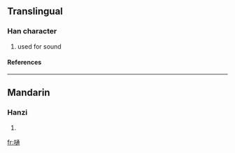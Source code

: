 ==Translingual==
===Han character===
{{Han char|rn=30|rad=口|as=10|sn=13|four=|canj=口卜弓月 (RYNB)}}
# used for sound
====References====
{{Han ref|kx=0206.201|hdz=10672.020|uh=55F5|ud=22005}}
----
==Mandarin==
===Hanzi===
{{cmn-hanzi|pin=[[piào]] (piao4), [[tōng]] (tong1)|wg=p'iao<sup>4</sup>, t'ung<sup>1</sup>}}
# {{defn|Mandarin}}

[[fr:嗵]]